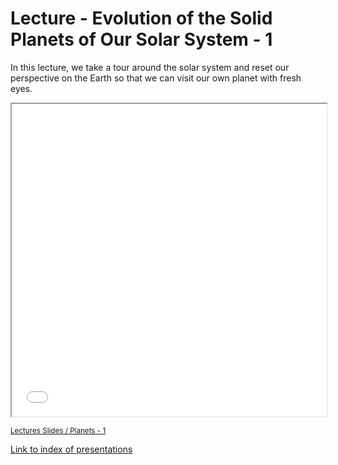 # Lecture - Evolution of the Solid Planets of Our Solar System - 1

In this lecture, we take a tour around the solar system and reset our perspective on the Earth so that we can visit our own planet with fresh eyes.



```{=html}
<!-- Embed a presentation from this site -->
<center>
<iframe width="100%"
        height="500"
        src="../../slides/Slides-PlanetaryGeophysics-1.html"
        allowfullscreen
        title="Lecture Slides">
</iframe>
</center>
```

<small>
[Lectures Slides / Planets - 1](../../slides/Slides-PlanetaryGeophysics-1.html)
</small>

[Link to index of presentations](../../slides/index.html)
